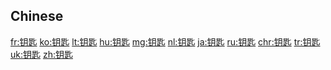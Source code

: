 {{also|鑰匙}}
==Chinese==
{{zh-see|鑰匙}}

[[fr:钥匙]]
[[ko:钥匙]]
[[lt:钥匙]]
[[hu:钥匙]]
[[mg:钥匙]]
[[nl:钥匙]]
[[ja:钥匙]]
[[ru:钥匙]]
[[chr:钥匙]]
[[tr:钥匙]]
[[uk:钥匙]]
[[zh:钥匙]]